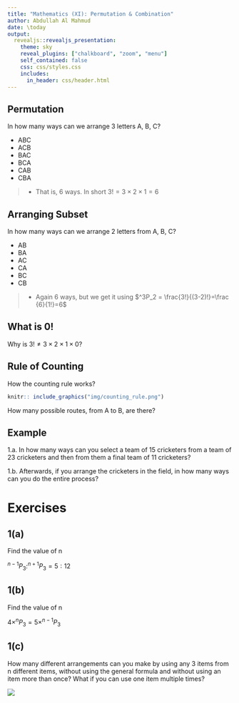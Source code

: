 ---
title: "Mathematics (XI): Permutation & Combination"
author: Abdullah Al Mahmud
date: \today
output: 
  revealjs::revealjs_presentation:
    theme: sky
    reveal_plugins: ["chalkboard", "zoom", "menu"]
    self_contained: false
    css: css/styles.css
    includes:
      in_header: css/header.html
---

## Permutation

In how many ways can we arrange 3 letters A, B, C?

- ABC
- ACB
- BAC
- BCA
- CAB
- CBA

> - That is, 6 ways. In short $3!=3 \times 2 \times 1 = 6$

## Arranging Subset

In how many ways can we arrange 2 letters from A, B, C?

- AB
- BA
- AC
- CA
- BC
- CB

> - Again 6 ways, but we get it using $^3P_2 = \frac{3!}{(3-2)!}=\frac {6}{1!}=6$

## What is 0!

Why is $3!\ne 3 \times 2 \times 1 \times 0$?

## Rule of Counting

How the counting rule works? 

```{r crule, echo=FALSE, fig.cap = "Counting Rule", fig.align = 'center', out.width = '80%'}
knitr:: include_graphics("img/counting_rule.png")
```

How many possible routes, from A to B, are there?

## Example

1.a. In how many ways can you select a team of 15 cricketers from a team of 23 cricketers and then from them a final team of 11 cricketers? 

1.b. Afterwards, if you arrange the cricketers in the field, in how many ways can you do the entire process? 

# Exercises

## 1(a)

Find the value of n

$^{n-1}P_3:^{n+1}P_3=5:12$

## 1(b)

Find the value of n

$4 \times ^nP_3 = 5 \times ^{n-1} P_3$


## 1(c)

How many different arrangements can you make by using any 3 items from n different items, without using the general formula and without using an item more than once? What if you can use one item multiple times?


![](img/positions.png)


